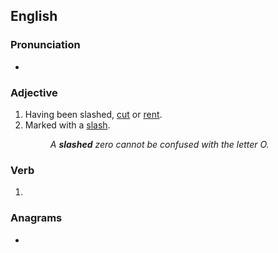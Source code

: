 ==English==

===Pronunciation===
* {{rhymes|æʃt|lang=en}}

===Adjective===
{{en-adj|-}}

# Having been slashed, [[cut]] or [[rent]].
# Marked with a [[slash]].
#: ''A '''slashed''' zero cannot be confused with the letter O.''

===Verb===
{{head|en|verb form}}

# {{en-past of|slash}}

===Anagrams===
* {{anagrams|en|Shadles|hassled}}